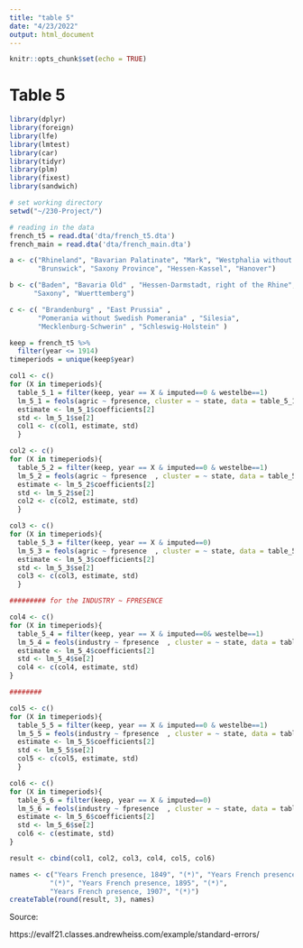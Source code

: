 ```yaml
---
title: "table 5"
date: "4/23/2022"
output: html_document
---
```


```r
knitr::opts_chunk$set(echo = TRUE)
```

# Table 5

```r
library(dplyr)
library(foreign)
library(lfe)
library(lmtest)
library(car)
library(tidyr)
library(plm)
library(fixest)
library(sandwich)

# set working directory
setwd("~/230-Project/")

# reading in the data
french_t5 = read.dta('dta/french_t5.dta')
french_main = read.dta('dta/french_main.dta')

a <- c("Rhineland", "Bavarian Palatinate", "Mark", "Westphalia without Mark",
       "Brunswick", "Saxony Province", "Hessen-Kassel", "Hanover")

b <- c("Baden", "Bavaria Old" , "Hessen-Darmstadt, right of the Rhine", 
      "Saxony", "Wuerttemberg")

c <- c( "Brandenburg" , "East Prussia" , 
       "Pomerania without Swedish Pomerania" , "Silesia",  
       "Mecklenburg-Schwerin" , "Schleswig-Holstein" )

keep = french_t5 %>%
  filter(year <= 1914)
timeperiods = unique(keep$year)

col1 <- c()
for (X in timeperiods){
  table_5_1 = filter(keep, year == X & imputed==0 & westelbe==1)
  lm_5_1 = feols(agric ~ fpresence, cluster = ~ state, data = table_5_1, weights = table_5_1$pop1849)
  estimate <- lm_5_1$coefficients[2]
  std <- lm_5_1$se[2]
  col1 <- c(col1, estimate, std)
  }

col2 <- c()
for (X in timeperiods){
  table_5_2 = filter(keep, year == X & imputed==0 & westelbe==1)
  lm_5_2 = feols(agric ~ fpresence  , cluster = ~ state, data = table_5_2 )
  estimate <- lm_5_2$coefficients[2]
  std <- lm_5_2$se[2]
  col2 <- c(col2, estimate, std)
  }

col3 <- c()
for (X in timeperiods){
  table_5_3 = filter(keep, year == X & imputed==0)
  lm_5_3 = feols(agric ~ fpresence  , cluster = ~ state, data = table_5_3, weights = table_5_3$pop1849)
  estimate <- lm_5_3$coefficients[2]
  std <- lm_5_3$se[2]
  col3 <- c(col3, estimate, std)
  }

######### for the INDUSTRY ~ FPRESENCE

col4 <- c()
for (X in timeperiods){
  table_5_4 = filter(keep, year == X & imputed==0& westelbe==1)
  lm_5_4 = feols(industry ~ fpresence  , cluster = ~ state, data = table_5_4 , weights = table_5_4$pop1849)
  estimate <- lm_5_4$coefficients[2]
  std <- lm_5_4$se[2]
  col4 <- c(col4, estimate, std)
}

########

col5 <- c()
for (X in timeperiods){
  table_5_5 = filter(keep, year == X & imputed==0 & westelbe==1)
  lm_5_5 = feols(industry ~ fpresence  , cluster = ~ state, data = table_5_5 )
  estimate <- lm_5_5$coefficients[2]
  std <- lm_5_5$se[2]
  col5 <- c(col5, estimate, std)
  }

col6 <- c()
for (X in timeperiods){
  table_5_6 = filter(keep, year == X & imputed==0)
  lm_5_6 = feols(industry ~ fpresence  , cluster = ~ state, data = table_5_6 , weights = table_5_6$pop1849)
  estimate <- lm_5_6$coefficients[2]
  std <- lm_5_6$se[2]
  col6 <- c(estimate, std)
}

result <- cbind(col1, col2, col3, col4, col5, col6)
```

```r
names <- c("Years French presence, 1849", "(*)", "Years French presence, 1882",
          "(*)", "Years French presence, 1895", "(*)", 
          "Years French presence, 1907", "(*)")
createTable(round(result, 3), names)
```



Source:

https://evalf21.classes.andrewheiss.com/example/standard-errors/

